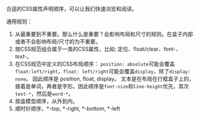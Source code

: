
合适的CSS属性声明顺序，可以让我们快速浏览和阅读。

通用规则：

1. 从最重要到不重要。那么什么是重要？会影响布局和尺寸的规则。在盒子内部或者不会影响布局/尺寸的为不重要。
2. 按CSS规范组合属于一类的CSS属性，比如: 定位、float/clear、font-*、text-*。
3. 在CSS规范中定义的CSS布局顺序：
`position: absolute`可能会覆盖`float:left/right`，`float: left/right`可能会覆盖`display`，除了`display: none`。
因此顺序是 position, float, display。
文本是在布局在行框盒子上的，接着是单词，再者是字形。因此顺序是`font-size`和`line-height`优先，其次`text-*`，然后是`word-*`。
4. 按盒模型顺序，从外到内。
5. 顺时针顺序，*-top, *-right, *-bottom, *-left
